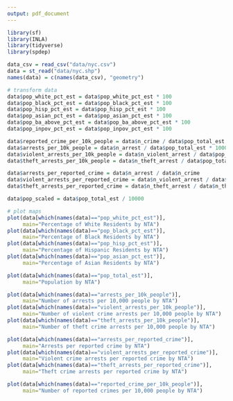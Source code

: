 ```yaml
---
output: pdf_document
---
```


```r
library(sf)
library(INLA)
library(tidyverse)
library(spdep)
```

```r
data_csv = read_csv("data/nyc.csv")
data = st_read("data/nyc.shp")
names(data) = c(names(data_csv), "geometry")
```

```r
# transform data
data$pop_white_pct_est = data$pop_white_pct_est * 100
data$pop_black_pct_est = data$pop_black_pct_est * 100
data$pop_hisp_pct_est = data$pop_hisp_pct_est * 100
data$pop_asian_pct_est = data$pop_asian_pct_est * 100
data$pop_ba_above_pct_est = data$pop_ba_above_pct_est * 100
data$pop_inpov_pct_est = data$pop_inpov_pct_est * 100

data$reported_crime_per_10k_people = data$n_crime / data$pop_total_est * 10000
data$arrests_per_10k_people = data$n_arrest / data$pop_total_est * 10000
data$violent_arrests_per_10k_people = data$n_violent_arrest / data$pop_total_est * 10000
data$theft_arrests_per_10k_people = data$n_theft_arrest / data$pop_total_est * 10000

data$arrests_per_reported_crime = data$n_arrest / data$n_crime
data$violent_arrests_per_reported_crime = data$n_violent_arrest / data$n_violent_crime
data$theft_arrests_per_reported_crime = data$n_theft_arrest / data$n_theft_crime

data$pop_scaled = data$pop_total_est / 10000
```

```r
# plot maps
plot(data[which(names(data)=="pop_white_pct_est")],
     main="Percentage of White Residents by NTA")
plot(data[which(names(data)=="pop_black_pct_est")],
     main="Percentage of Black Residents by NTA")
plot(data[which(names(data)=="pop_hisp_pct_est")],
     main="Percentage of Hispanic Residents by NTA")
plot(data[which(names(data)=="pop_asian_pct_est")],
     main="Percentage of Asian Residents by NTA")

plot(data[which(names(data)=="pop_total_est")],
     main="Population by NTA")

plot(data[which(names(data)=="arrests_per_10k_people")],
     main="Number of arrests per 10,000 people by NTA")
plot(data[which(names(data)=="violent_arrests_per_10k_people")],
     main="Number of violent crime arrests per 10,000 people by NTA")
plot(data[which(names(data)=="theft_arrests_per_10k_people")],
     main="Number of theft crime arrests per 10,000 people by NTA")

plot(data[which(names(data)=="arrests_per_reported_crime")],
     main="Arrests per reported crime by NTA")
plot(data[which(names(data)=="violent_arrests_per_reported_crime")],
     main="Violent crime arrests per reported crime by NTA")
plot(data[which(names(data)=="theft_arrests_per_reported_crime")],
     main="Theft crime arrests per reported crime by NTA")

plot(data[which(names(data)=="reported_crime_per_10k_people")],
     main="Number of reported crimes per 10,000 people by NTA")
```


